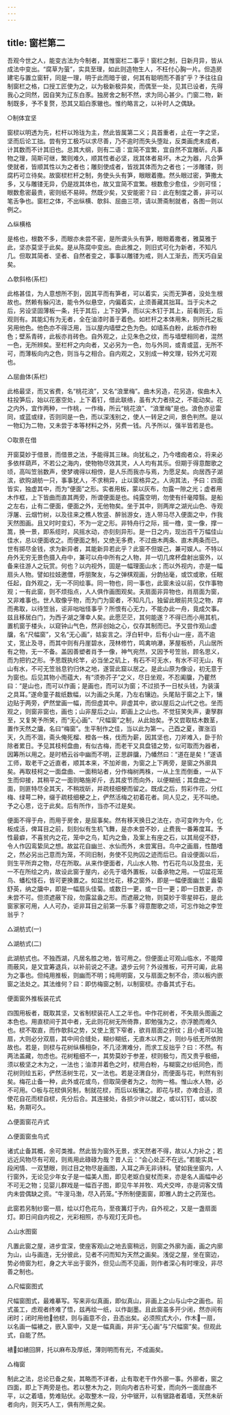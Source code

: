 ```yaml
---
---
---
```

title: 窗栏第二
---





吾观今世之人，能变古法为今制者，其惟窗栏二事乎！窗栏之制，日新月异，皆从成法中变出。“腐草为萤”，实具至理，如此则造物生人，不枉付心胸一片。但造房建宅与置立窗轩，同是一理，明于此而暗于彼，何其有聪明而不善扩乎？予往往自制窗栏之格，口授工匠使为之，以为极新极异矣，而偶至一处，见其已设者，先得我心之同然，因自笑为辽东白豕。独房舍之制不然，求为同心甚少。门窗二物，新制既多，予不复赘，恐其又蹈白豕辙也。惟约略言之，以补时人之偶缺。

○制体宜坚

窗棂以明透为先，栏杆以玲珑为主，然此皆属第二义；具首重者，止在一字之坚，坚而后论工拙。尝有穷工极巧以求尽善，乃不逾时而失头堕趾，反类画虎未成者，计其数而不计其旧也。总其大纲，则有二语：宜简不宜繁，宜自然不宜雕斫。凡事物之理，简斯可继，繁则难久，顺其性者必坚，戕其体者易坏。木之为器，凡合笋使就者，皆顺其性以为之者也；雕刻使成者，皆戕其体而为之者也；一涉雕镂，则腐朽可立待矣。故窗棂栏杆之制，务使头头有笋，眼眼着撒。然头眼过密，笋撒太多，又与雕镂无异，仍是戕其体也，故又宜简不宜繁。根数愈少愈佳，少则可怪；眼数愈密最贵，密则纸不易碎。然既少矣，又安能密？曰：此在制度之善，非可以笔舌争也。窗栏之体，不出纵横、欹斜、屈曲三项，请以萧斋制就者，各图一则以例之。

△纵横格

是格也，根数不多，而眼亦未尝不密，是所谓头头有笋，眼眼着撒者，雅莫雅于此，坚亦莫坚于此矣。是从陈腐中变出。由此推之，则旧式可化为新者，不知凡几。但取其简者、坚者、自然者变之，事事以雕镂为戒，则人工渐去，而天巧自呈矣。

△欹斜格(系栏)

此格甚佳，为人意想所不到，因其平而有笋者，可以着实，尖而无笋者，没处生根故也。然赖有躲闪法，能令外似悬空，内偏着实，止须善藏其拙耳。当于尖木之后，另设坚固薄板一条，托于其后，上下投笋，而以尖木钉于其上，前看则无，后观则有。其能幻有为无者，全在油漆时善于着色。如栏杆之本体用朱，则所托之板另用他色。他色亦不得泛用，当以屋内墙壁之色为色。如墙系白粉，此板亦作粉色；壁系青砖，此板亦肖砖色。自外观之，止见朱色之纹，而与墙壁相同者，混然一色，无所辨矣。至栏杆之内向者，又必另为一色，勿与外同，或青或蓝，无所不可，而薄板向内之色，则当与之相合。自内观之，又别成一种文理，较外尤可观也。

△屈曲体(系栏)

此格最坚，而又省费，名“桃花浪”，又名“浪里梅”。曲木另造，花另造，俟曲木入柱投笋后，始以花塞空处，上下着钉，借此联络，虽有大力者挠之，不能动矣。花之内外，宜作两种，一作桃，一作梅，所云“桃花浪”、“浪里梅”是也。浪色亦忌雷同，或蓝或绿，否则同是一色，而以深浅别之，使人一转足之间，景色判然。是以一物幻为二物，又未尝于本等材料之外，另费一钱。凡予所以，强半皆若是也。

○取景在借

开窗莫妙于借景，而借景之法，予能得其三昧。向犹私之，乃今嗜痂者众，将来必多依样葫芦，不若公之海内，使物物尽效其灵，人人均有其乐。但期于得意酣歌之顷，高叫笠翁数声，使梦魂得以相傍，是人乐而我亦与焉，为愿足矣。向居西子湖滨，欲购湖舫一只，事事犹人，不求稍异，止以窗格异之。人询其法，予曰：四面皆实，独虚其中，而为“便面”之形。实者用板，蒙以灰布，勿露一隙之光；虚者用木作框，上下皆曲而直其两旁，所谓便面是也。纯露空明，勿使有纤毫障翳。是船之左右，止有二便面，便面之外，无他物矣。坐于其中，则两岸之湖光山色、寺观浮屠、云烟竹树，以及往来之樵人牧竖、醉翁游女，连人带马尽入便面之中，作我天然图画。且又时时变幻，不为一定之形。非特舟行之际，摇一橹，变一像，撑一篙，换一景，即系缆时，风摇水动，亦刻刻异形。是一日之内，现出百千万幅佳山佳水，总以便面收之。而便面之制，又绝无多费，不过曲木两条、直木两条而已。世有掷尽金钱，求为新异者，其能新异若此乎？此窗不但娱己，兼可娱人。不特以舟外无穷无景色摄入舟中，兼可以舟中所有之人物，并一切几席杯盘射出窗外，以备来往游人之玩赏。何也？以内视外，固是一幅理面山水；而以外视内，亦是一幅扇头人物。譬如拉妓邀僧，呼朋聚友，与之弹棋观画，分韵拈毫，或饮或歌，任眠任起，自外观之，无一不同绘事。同一物也，同一事也，此窗未设以前，仅作事物观；一有此窗，则不烦指点，人人俱作画图观矣。夫扇面非异物也，肖扇面为窗，又非难事也。世人取像乎物，而为门为窗者，不知凡几，独留此眼前共见之物，弃而弗取，以待笠翁，讵非咄咄怪事乎？所恨有心无力，不能办此一舟，竟成欠事。兹且移居白门，为西子湖之薄幸人矣。此愿茫茫，其何能遂？不得已而小用其机，置机窗于楼头，以窥钟山气色，然非创始之心，仅存其制而已。予又尝作观山虚牖，名“尺幅窗”，又名“无心画”，姑妄言之。浮白轩中，后有小山一座，高不逾丈，宽止及寻，而其中则有丹崖碧水，茂林修竹，鸣禽响瀑，茅屋板桥，凡山居所有之物，无一不备。盖因善塑者肖予一像，神气宛然，又因予号笠翁，顾名思义，而为把钓之形。予思既执纶竿，必当坐之矶上，有石不可无水，有水不可无山，有山有水，不可无笠翁息钓归休之地，遂营此窟以居之。是此山原为像设，初无意于为窗也。后见其物小而蕴大，有“须弥芥子”之义，尽日坐观，不忍阖牖，乃瞿然曰：“是山也，而可以作画；是画也，而可以为窗；不过损予一日杖头钱，为装潢之具耳。”遂命童子裁纸数幅，以为画之头尾，乃左右镶边。头尾贴于窗之上下，镶边贴于两旁，俨然堂画一幅，而但虚其中。非虚其中，欲以屋后之山代之也。坐而观之，则窗非窗也，画也；山非屋后之山，即画上之山也。不觉狂笑失声，妻孥群至，又复笑予所笑，而“无心画”、“尺幅窗”之制，从此始矣。予又尝取枯木数茎，置作天然之牖，名曰“梅窗”。生平制作之佳，当以此为第一。己酉之夏，骤涨滔天，久而不涸，斋头俺死榴、橙各一株，伐而为薪，因其坚也，刀斧难入，卧于阶除者累日。予见其枝柯盘曲，有似古梅，而老干又具盘错之势，似可取而为器者，因筹所以用之。是时栖云谷中幽而不明，正思辟牖，乃幡然曰：“道在是矣！”遂语工师，取老干之近直者，顺其本来，不加斧凿，为窗之上下两旁，是窗之外廓具矣。再取枝柯之一面盘曲、一面稍站者，分作梅树两株，一从上生而倒垂，一从下生而仰接，其稍平之一面则略施斧斤，去其皮节而向外，以便糊纸；其盘曲之一面，则匪特尽全其天，不稍戕斫，并疏枝细梗而留之。既成之后，剪彩作花，分红梅、绿萼二种，缀于疏枝细梗之上，俨然活梅之初着花者。同人见之，无不叫绝。予之心思，讫于此矣。后有所作，当亦不过是矣。

便面不得于舟，而用于房舍，是屈事矣。然有移天换日之法在，亦可变昨为今，化板成活，俾耳目之前，刻刻似有生机飞舞，是亦未尝不妙，止费我一番筹度耳。予性最癖，不喜贫内之花，笼中之鸟，缸内之鱼，及案上有座之石，以其局促不舒，令人作囚鸾絷凤之想。故盆花自幽兰、水仙而外，未尝寓目。鸟中之画眉，性酷嗜之，然必另出己意而为笼，不同旧制，务使不见拘囚之迹而后已。自设便面以后，则生平所弃之物，尽在所取。从来作便面者，凡山水人物、竹石花鸟以及昆虫，无一不在所绘之内，故设此窗于屋内，必先于墙外置板，以备承物之用。一切盆花笼鸟、蟠松怪石，皆可更换置之。如盆兰吐花，移之窗外，即是一幅便面幽兰；盎菊舒英，纳之牖中，即是一幅扇头佳菊。或数日一更，或一日一更；即一日数更，亦未尝不可。但须遮蔽下段，勿露盆盎之形。而遮蔽之物，则莫妙于零星碎石，是此窗家家可用，人人可办，讵非耳目之前第一乐事？得意酣歌之顷，可忘作始之李笠翁乎？

△湖舫式(一)

△湖舫式(二)

此湖舫式也。不独西湖，凡居名胜之地，皆可用之。但便面止可观山临水，不能障雨蔽风，是又宜筹退兵，以补前说之不逮。退步云何？外设推板，可开可阖，此易为之事也。但纯用推板，则幽而不明；纯用明窗，又与扇面之制不合，须以板内嵌窗之法处之。其法维何？曰：即仿梅窗之制，以制窗棂。亦备其式于右。

便面窗外推板装花式

四围用板者，既取其坚，又省制棂装花人工之半也。中作花树者，不失扇头图画之本色也。用直棂间于其中者，无此则花树无所倚靠，即勉强为之，亦浮脆而难久也。棂不取直，而作欹斜之势，又使上宽下窄者，欲肖扇面之折纹；且小者可以独扇，大则必分双扇，其中间合缝处，糊纱糊纸，无直木以界之，则纱与纸无所依附故也。若是，则棂与花树纵横相杂，不几泾渭难分，而求工反拙乎？曰：不然。有两法盖藏，勿虑也。花树粗细不一，其势莫妙于参差，棂则极匀，而又贵乎极细，须以极坚之木为之，一法也；油漆并着色之时，棂用白粉，与糊窗之纱纸同色，而花树则绘五彩，俨然活树生花，又一法也。若是泾渭自分，而便面与花，判然有别矣。梅花止备一种，此外或花或鸟，但取简便者为之，勿拘一格。惟山水人物，必不可用。○板与花棂俱另制，制就花棂，而后以板镶之。即花与棂，亦难合适，须使花自花而棂自棂，先分后合。其连接处，各损少许以就之，或以钉钉，或以胶粘，务期可久。

△便面窗花卉式

△便面窗虫鸟式

诸式止备其概，余可类推。然此皆为窗外无景，求天然者不得，故以人力补之；若远近风物尽有可观，则焉用此碌碌为哉？昔人云：“会心处正不在远。”若能实具一段闲情、一双慧眼，则过目之物尽是画图，入耳之声无非诗料。譬如我坐窗内，人行窗外，无论见少年女子是一幅美人图，即见老妪白叟杖而来，亦是名人画幅中必不可无之物；见婴儿群戏是一幅百子图，即见牛羊并牧、鸡犬交哗，亦是词客文情内未尝偶缺之资。“牛溲马渤，尽入药笼。”予所制便面窗，即雅人韵士之药笼也。

此窗若另制纱窗一扇，绘以灯色花鸟，至夜篝灯于内，自外视之，又是一盏扇面灯。即日间自内视之，光彩相照，亦与观灯无异也。

△山水图窗

凡置此窗之屋，进步宜深，使座客观山之地去窗稍远，则窗之外廓为画，画之内廓为山，山与画连，无分彼此，见者不问而知为天然之画矣。浅促之屋，坐在窗边，势必倚窗为栏，身之大半出于窗外，但见山而不见画，则作者深心有时埋没，非尽善之制也。

△尺幅窗图式

尺幅窗图式，最难摹写。写来非似真画，即似真山，非画上之山与山中之画也。前式虽工，虑观者终难了悟，兹再绘一纸，以作副墨。且此窗虽多开少闭，然亦间有闭时；闭时用他他棂，则与画意不合，丑态出矣。必须照式大小，作木一扇，以名画一幅裱之，嵌入窗中，又是一幅真画，并非“无心画”与“尺幅窗”矣。但观此式，自能了然。

裱如裱回屏，托以麻布及厚纸，薄则明而有光，不成画矣。

△梅窗

制此之法，总论已备之矣，其略而不详者，止有取老干作外廓一事。外廓者，窗之四面，即上下两旁是也。若以整木为之，则向内者古朴可爱，而向外一面屈曲不平，以之着墙，势难贴伏。必取整木一段，分中锯开，以有锯路者着墙，天然未斫者向内，则天巧人工，俱有所用之矣。